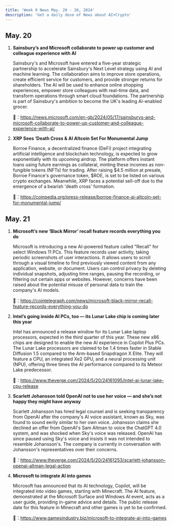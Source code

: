 ```yaml
---
title: 'Week 9 News May. 20 - 26, 2024'
description: 'Get a daily dose of News about AI+Crypto'
---
```


## May. 20 
1. **Sainsbury’s and Microsoft collaborate to power up customer and colleague experience with AI** 
    
    Sainsbury's and Microsoft have entered a five-year strategic partnership to accelerate Sainsbury's Next Level strategy using AI and machine learning. The collaboration aims to improve store operations, create efficient service for customers, and provide stronger returns for shareholders. The AI will be used to enhance online shopping experiences, empower store colleagues with real-time data, and transform operations through smart cloud foundations. The partnership is part of Sainsbury's ambition to become the UK's leading AI-enabled grocer.
    
    🔗：https://news.microsoft.com/en-gb/2024/05/17/sainsburys-and-microsoft-collaborate-to-power-up-customer-and-colleague-experience-with-ai/
    
2. **XRP Sees ‘Death Cross & AI Altcoin Set For Monumental Jump** 
    
    Borroe Finance, a decentralized finance (DeFi) project integrating artificial intelligence and blockchain technology, is expected to grow exponentially with its upcoming airdrop. The platform offers instant loans using future earnings as collateral, minting these incomes as non-fungible tokens (NFTs) for trading. After raising $4.5 million at presale, Borroe Finance's governance token, $ROE, is set to be listed on various crypto exchanges. Meanwhile, XRP faces a potential sell-off due to the emergence of a bearish 'death cross' formation.
    
    🔗：https://coinpedia.org/press-release/borroe-finance-ai-altcoin-set-for-monumental-jump/

## May. 21
1. **Microsoft’s new ‘Black Mirror’ recall feature records everything you do** 
    
    Microsoft is introducing a new AI-powered feature called "Recall" for select Windows 11 PCs. This feature records user activity, taking periodic screenshots of user interactions. It allows users to scroll through a visual timeline to find previously viewed content from any application, website, or document. Users can control privacy by deleting individual snapshots, adjusting time ranges, pausing the recording, or filtering out certain apps or websites. However, concerns have been raised about the potential misuse of personal data to train the company's AI models.
    
    🔗：https://cointelegraph.com/news/microsoft-black-mirror-recall-feature-records-everything-you-do
    
2. **Intel’s going inside AI PCs, too — its Lunar Lake chip is coming later this year** 
    
    Intel has announced a release window for its Lunar Lake laptop processors, expected in the third quarter of this year. These new x86 chips are designed to enable the new AI experience in Copilot Plus PCs. The Lunar Lake processors are claimed to be 1.4 times faster in Stable Diffusion 1.5 compared to the Arm-based Snapdragon X Elite. They will feature a CPU, an integrated Xe2 GPU, and a neural processing unit (NPU), offering three times the AI performance compared to its Meteor Lake predecessor.
    
    🔗：https://www.theverge.com/2024/5/20/24161095/intel-ai-lunar-lake-cpu-release
    
3. **Scarlett Johansson told OpenAI not to use her voice — and she’s not happy they might have anyway**  
    
    Scarlett Johansson has hired legal counsel and is seeking transparency from OpenAI after the company's AI voice assistant, known as Sky, was found to sound eerily similar to her own voice. Johansson claims she declined an offer from OpenAI's Sam Altman to voice the ChatGPT 4.0 system, and was shocked when Sky's voice was released. OpenAI has since paused using Sky's voice and insists it was not intended to resemble Johansson's. The company is currently in conversation with Johansson's representatives over their concerns.
    
    🔗：https://www.theverge.com/2024/5/20/24161253/scarlett-johansson-openai-altman-legal-action
    
4. **Microsoft to integrate AI into games** 
    
    Microsoft has announced that its AI technology, Copilot, will be integrated into video games, starting with Minecraft. The AI feature, demonstrated at the Microsoft Surface and Windows AI event, acts as a user guide, providing in-game advice and details. The public release date for this feature in Minecraft and other games is yet to be confirmed.
    
    🔗：https://www.gamesindustry.biz/microsoft-to-integrate-ai-into-games